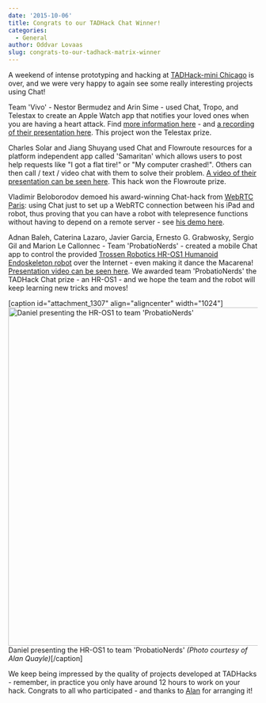 ```yaml
---
date: '2015-10-06'
title: Congrats to our TADHack Chat Winner!
categories:
  - General
author: Oddvar Lovaas
slug: congrats-to-our-tadhack-matrix-winner
---
```


A weekend of intense prototyping and hacking at <a href="http://tadhack.com/2015/tadhack-mini-chicago/">TADHack-mini Chicago</a> is over, and we were very happy to again see some really interesting projects using Chat!

Team 'Vivo' - Nestor Bermudez and Arin Sime - used Chat, Tropo, and Telestax to create an Apple Watch app that notifies your loved ones when you are having a heart attack. Find <a href="https://webrtc.ventures/2015/10/apple-watch-heart-rate-monitor/">more information here</a> - and <a href="https://www.youtube.com/watch?v=dYrbKSgAZZI">a recording of their presentation here</a>. This project won the Telestax prize.

Charles Solar and Jiang Shuyang used Chat and Flowroute resources for a platform independent app called 'Samaritan' which allows users to post help requests like "I got a flat tire!" or "My computer crashed!". Others can then call / text / video chat with them to solve their problem. <a href="https://www.youtube.com/watch?v=jTcbFaAPArY">A video of their presentation can be seen here</a>. This hack won the Flowroute prize.

Vladimir Beloborodov demoed his award-winning Chat-hack from <a href="http://matrix.org/blog/2014/12/24/matrix-wins-best-innovation-award-at-webrtc-paris/">WebRTC Paris</a>: using Chat just to set up a WebRTC connection between his iPad and robot, thus proving that you can have a robot with telepresence functions without having to depend on a remote server - see <a href="https://www.youtube.com/watch?v=Jq2vzavYiBI">his demo here</a>.

Adnan Baleh, Caterina Lazaro, Javier Garcia, Ernesto G. Grabwosky, Sergio Gil and Marion Le Callonnec - Team 'ProbatioNerds' - created a mobile Chat app to control the provided <a href="http://www.trossenrobotics.com/HR-OS1">Trossen Robotics HR-OS1 Humanoid Endoskeleton robot</a> over the Internet - even making it dance the Macarena! <a href="https://www.youtube.com/watch?v=lCv8dfbwr88">Presentation video can be seen here</a>. We awarded team 'ProbatioNerds' the TADHack Chat prize - an HR-OS1 - and we hope the team and the robot will keep learning new tricks and moves!

[caption id="attachment_1307" align="aligncenter" width="1024"]<a href="http://blog.tadhack.com/2015/10/04/tadhack-mini-chicago-winners/"><img src="//matrix.org/blog/wp-content/uploads/2015/10/2015-10-04-16.30.09-1024x683.jpg" alt="Daniel presenting the HR-OS1 to team &#039;ProbatioNerds&#039;" width="1024" height="683" class="size-full wp-image-1307" /></a> Daniel presenting the HR-OS1 to team 'ProbatioNerds' <em>(Photo courtesy of Alan Quayle)</em>[/caption]


We keep being impressed by the quality of projects developed at TADHacks - remember, in practice you only have around 12 hours to work on your hack. Congrats to all who participated - and thanks to <a href="https://twitter.com/Alan_Quayle">Alan</a> for arranging it!